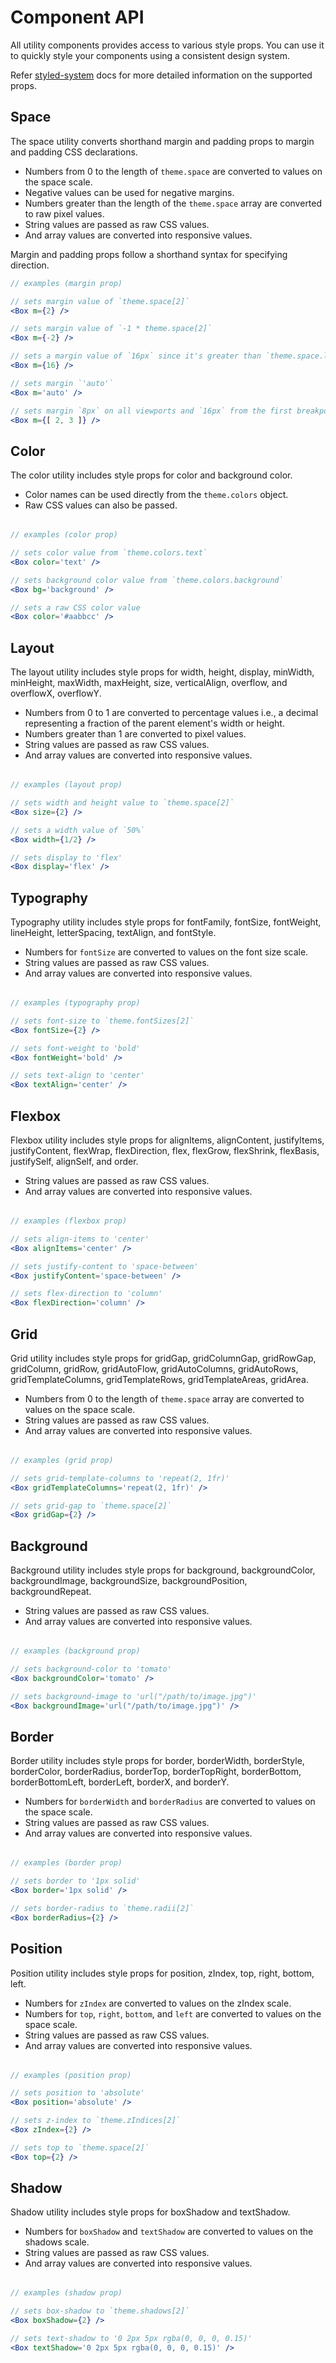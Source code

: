 
# Component API

All utility components provides access to various style props. You can use it to quickly style your components using a consistent design system.

Refer [styled-system](https://styled-system.com) docs for more detailed information on the supported props.

## Space

The space utility converts shorthand margin and padding props to margin and padding CSS declarations.

- Numbers from 0 to the length of `theme.space` are converted to values on the space scale.
- Negative values can be used for negative margins.
- Numbers greater than the length of the `theme.space` array are converted to raw pixel values.
- String values are passed as raw CSS values.
- And array values are converted into responsive values.

Margin and padding props follow a shorthand syntax for specifying direction.

<Table
  headers={["Prop", "CSS Property"]}
  rows={[
    ["margin, m", "margin"],
    ["marginTop, mt", "margin-top"],
    ["marginRight, mr", "margin-right"],
    ["marginBottom, mb", "margin-bottom"],
    ["marginLeft, ml", "margin-left"],
    ["marginX, mx", "margin-left and margin-right"],
    ["marginY, my", "margin-top and margin-bottom"],
    ["padding, p", "padding"],
    ["paddingTop, pt", "padding-top"],
    ["paddingRight, pr", "padding-right"],
    ["paddingBottom, pb", "padding-bottom"],
    ["paddingLeft, pl", "padding-left"],
    ["paddingX, px", "padding-left and padding-right"],
    ["paddingY, py", "padding-top and padding-bottom"],
  ]}
/>

```jsx
// examples (margin prop)

// sets margin value of `theme.space[2]`
<Box m={2} />

// sets margin value of `-1 * theme.space[2]`
<Box m={-2} />

// sets a margin value of `16px` since it's greater than `theme.space.length`
<Box m={16} />

// sets margin `'auto'`
<Box m='auto' />

// sets margin `8px` on all viewports and `16px` from the first breakpoint and up
<Box m={[ 2, 3 ]} />
```

## Color

The color utility includes style props for color and background color.

- Color names can be used directly from the `theme.colors` object.
- Raw CSS values can also be passed.

<Table
  headers={["Prop", "CSS Property"]}
  rows={[
    ["color", "color"],
    ["bg", "background-color"],
  ]}
/>

```jsx
// examples (color prop)

// sets color value from `theme.colors.text`
<Box color='text' />

// sets background color value from `theme.colors.background`
<Box bg='background' />

// sets a raw CSS color value
<Box color='#aabbcc' />

```

## Layout

The layout utility includes style props for width, height, display, minWidth, minHeight, maxWidth, maxHeight, size, verticalAlign, overflow, and overflowX, overflowY.

- Numbers from 0 to 1 are converted to percentage values i.e., a decimal representing a fraction of the parent element's width or height.
- Numbers greater than 1 are converted to pixel values.
- String values are passed as raw CSS values.
- And array values are converted into responsive values.

<Table
  headers={["Prop", "CSS Property"]}
  rows={[
    ["width", "width"],
    ["height", "height"],
    ["minWidth", "min-width"],
    ["maxWidth", "max-width"],
    ["minHeight", "min-height"],
    ["maxHeight", "max-height"],
    ["display", "display"],
    ["size", "width and height"],
    ["verticalAlign", "vertical-align"],
    ["overflow", "overflow"],
    ["overflowX", "overflow-x"],
    ["overflowY", "overflow-y"],
  ]}
/>

```jsx
// examples (layout prop)

// sets width and height value to `theme.space[2]`
<Box size={2} />

// sets a width value of `50%`
<Box width={1/2} />

// sets display to 'flex'
<Box display='flex' />
```

## Typography

Typography utility includes style props for fontFamily, fontSize, fontWeight, lineHeight, letterSpacing, textAlign, and fontStyle.

- Numbers for `fontSize` are converted to values on the font size scale.
- String values are passed as raw CSS values.
- And array values are converted into responsive values.

<Table
  headers={["Prop", "CSS Property"]}
  rows={[
    ["fontFamily", "font-family"],
    ["fontSize", "font-size"],
    ["fontWeight", "font-weight"],
    ["lineHeight", "line-height"],
    ["letterSpacing", "letter-spacing"],
    ["textAlign", "text-align"],
    ["fontStyle", "font-style"],
  ]}
/>

```jsx
// examples (typography prop)

// sets font-size to `theme.fontSizes[2]`
<Box fontSize={2} />

// sets font-weight to 'bold'
<Box fontWeight='bold' />

// sets text-align to 'center'
<Box textAlign='center' />
```

## Flexbox

Flexbox utility includes style props for alignItems, alignContent, justifyItems, justifyContent, flexWrap, flexDirection, flex, flexGrow, flexShrink, flexBasis, justifySelf, alignSelf, and order.

- String values are passed as raw CSS values.
- And array values are converted into responsive values.

<Table
  headers={["Prop", "CSS Property"]}
  rows={[
    ["alignItems", "align-items"],
    ["alignContent", "align-content"],
    ["justifyItems", "justify-items"],
    ["justifyContent", "justify-content"],
    ["flexWrap", "flex-wrap"],
    ["flexDirection", "flex-direction"],
    ["flex", "flex"],
    ["flexGrow", "flex-grow"],
    ["flexShrink", "flex-shrink"],
    ["flexBasis", "flex-basis"],
    ["justifySelf", "justify-self"],
    ["alignSelf", "align-self"],
    ["order", "order"],
  ]}
/>

```jsx
// examples (flexbox prop)

// sets align-items to 'center'
<Box alignItems='center' />

// sets justify-content to 'space-between'
<Box justifyContent='space-between' />

// sets flex-direction to 'column'
<Box flexDirection='column' />
```

## Grid

Grid utility includes style props for gridGap, gridColumnGap, gridRowGap, gridColumn, gridRow, gridAutoFlow, gridAutoColumns, gridAutoRows, gridTemplateColumns, gridTemplateRows, gridTemplateAreas, gridArea.

- Numbers from 0 to the length of `theme.space` array are converted to values on the space scale.
- String values are passed as raw CSS values.
- And array values are converted into responsive values.

<Table
  headers={["Prop", "CSS Property"]}
  rows={[
    ["gridGap", "grid-gap"],
    ["gridColumnGap", "grid-column-gap"],
    ["gridRowGap", "grid-row-gap"],
    ["gridColumn", "grid-column"],
    ["gridRow", "grid-row"],
    ["gridAutoFlow", "grid-auto-flow"],
    ["gridAutoColumns", "grid-auto-columns"],
    ["gridAutoRows", "grid-auto-rows"],
    ["gridTemplateColumns", "grid-template-columns"],
    ["gridTemplateRows", "grid-template-rows"],
    ["gridTemplateAreas", "grid-template-areas"],
    ["gridArea", "grid-area"],
  ]}
/>

```jsx
// examples (grid prop)

// sets grid-template-columns to 'repeat(2, 1fr)'
<Box gridTemplateColumns='repeat(2, 1fr)' />

// sets grid-gap to `theme.space[2]`
<Box gridGap={2} />

```

## Background

Background utility includes style props for background, backgroundColor, backgroundImage, backgroundSize, backgroundPosition, backgroundRepeat.

- String values are passed as raw CSS values.
- And array values are converted into responsive values.

<Table
  headers={["Prop", "CSS Property"]}
  rows={[
    ["background", "background"],
    ["backgroundColor", "background-color"],
    ["backgroundImage", "background-image"],
    ["backgroundSize", "background-size"],
    ["backgroundPosition", "background-position"],
    ["backgroundRepeat", "background-repeat"],
  ]}
/>

```jsx
// examples (background prop)

// sets background-color to 'tomato'
<Box backgroundColor='tomato' />

// sets background-image to 'url("/path/to/image.jpg")'
<Box backgroundImage='url("/path/to/image.jpg")' />
```

## Border

Border utility includes style props for border, borderWidth, borderStyle, borderColor, borderRadius, borderTop, borderTopRight, borderBottom, borderBottomLeft, borderLeft, borderX, and borderY.

- Numbers for `borderWidth` and `borderRadius` are converted to values on the space scale.
- String values are passed as raw CSS values.
- And array values are converted into responsive values.

<Table
  headers={["Prop", "CSS Property"]}
  rows={[
    ["border", "border"],
    ["borderWidth", "border-width"],
    ["borderStyle", "border-style"],
    ["borderColor", "border-color"],
    ["borderRadius", "border-radius"],
    ["borderTop", "border-top"],
    ["borderTopRight", "border-top-right"],
    ["borderBottom", "border-bottom"],
    ["borderBottomLeft", "border-bottom-left"],
    ["borderLeft", "border-left"],
    ["borderX", "border-left and border-right"],
    ["borderY", "border-top and border-bottom"],
  ]}
/>

```jsx
// examples (border prop)

// sets border to '1px solid'
<Box border='1px solid' />

// sets border-radius to `theme.radii[2]`
<Box borderRadius={2} />

```

## Position

Position utility includes style props for position, zIndex, top, right, bottom, left.

- Numbers for `zIndex` are converted to values on the zIndex scale.
- Numbers for `top`, `right`, `bottom`, and `left` are converted to values on the space scale.
- String values are passed as raw CSS values.
- And array values are converted into responsive values.

<Table
  headers={["Prop", "CSS Property"]}
  rows={[
    ["position", "position"],
    ["zIndex", "z-index"],
    ["top", "top"],
    ["right", "right"],
    ["bottom", "bottom"],
    ["left", "left"],
  ]}
/>

```jsx
// examples (position prop)

// sets position to 'absolute'
<Box position='absolute' />

// sets z-index to `theme.zIndices[2]`
<Box zIndex={2} />

// sets top to `theme.space[2]`
<Box top={2} />
```

## Shadow

Shadow utility includes style props for boxShadow and textShadow.

- Numbers for `boxShadow` and `textShadow` are converted to values on the shadows scale.
- String values are passed as raw CSS values.
- And array values are converted into responsive values.

<Table
  headers={["Prop", "CSS Property"]}
  rows={[
    ["boxShadow", "box-shadow"],
    ["textShadow", "text-shadow"],
  ]}
/>

```jsx
// examples (shadow prop)

// sets box-shadow to `theme.shadows[2]`
<Box boxShadow={2} />

// sets text-shadow to '0 2px 5px rgba(0, 0, 0, 0.15)'
<Box textShadow='0 2px 5px rgba(0, 0, 0, 0.15)' />
```

